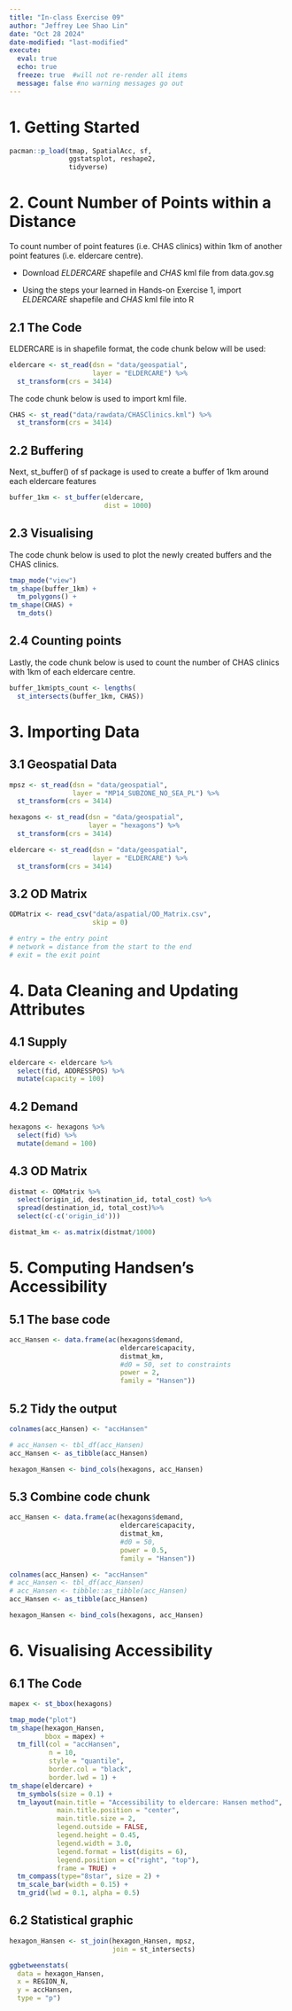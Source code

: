 ```yaml
---
title: "In-class Exercise 09"
author: "Jeffrey Lee Shao Lin"
date: "Oct 28 2024"
date-modified: "last-modified"
execute: 
  eval: true
  echo: true
  freeze: true  #will not re-render all items
  message: false #no warning messages go out
---
```


# 1. Getting Started

```r
pacman::p_load(tmap, SpatialAcc, sf, 
               ggstatsplot, reshape2,
               tidyverse)
```

# 2. Count Number of Points within a Distance

To count number of point features (i.e. CHAS clinics) within 1km of another point features (i.e. eldercare centre).

-   Download *ELDERCARE* shapefile and *CHAS* kml file from data.gov.sg

-   Using the steps your learned in Hands-on Exercise 1, import *ELDERCARE* shapefile and *CHAS* kml file into R

## 2.1 The Code

ELDERCARE is in shapefile format, the code chunk below will be used:

```r
eldercare <- st_read(dsn = "data/geospatial", 
                     layer = "ELDERCARE") %>% 
  st_transform(crs = 3414)
```

The code chunk below is used to import kml file.

```r
CHAS <- st_read("data/rawdata/CHASClinics.kml") %>%
  st_transform(crs = 3414)
```

## 2.2 Buffering

Next, st_buffer() of sf package is used to create a buffer of 1km around each eldercare features

```r
buffer_1km <- st_buffer(eldercare, 
                        dist = 1000)
```

## 2.3 Visualising

The code chunk below is used to plot the newly created buffers and the CHAS clinics.

```r
tmap_mode("view")
tm_shape(buffer_1km) +
  tm_polygons() +
tm_shape(CHAS) +
  tm_dots()
```

## 2.4 Counting points 

Lastly, the code chunk below is used to count the number of CHAS clinics with 1km of each eldercare centre.

```r
buffer_1km$pts_count <- lengths(
  st_intersects(buffer_1km, CHAS))
```

# 3. Importing Data

## 3.1 Geospatial Data

```r
mpsz <- st_read(dsn = "data/geospatial", 
                layer = "MP14_SUBZONE_NO_SEA_PL") %>% 
  st_transform(crs = 3414)

hexagons <- st_read(dsn = "data/geospatial", 
                    layer = "hexagons") %>% 
  st_transform(crs = 3414)

eldercare <- st_read(dsn = "data/geospatial", 
                     layer = "ELDERCARE") %>% 
  st_transform(crs = 3414)

```

## 3.2 OD Matrix

```r
ODMatrix <- read_csv("data/aspatial/OD_Matrix.csv", 
                     skip = 0)

# entry = the entry point
# network = distance from the start to the end
# exit = the exit point
```

# 4. Data Cleaning and Updating Attributes

## 4.1 Supply

```r
eldercare <- eldercare %>%
  select(fid, ADDRESSPOS) %>%
  mutate(capacity = 100)
```

## 4.2 Demand

```r
hexagons <- hexagons %>%
  select(fid) %>%
  mutate(demand = 100)
```

## 4.3 OD Matrix

```r
distmat <- ODMatrix %>%
  select(origin_id, destination_id, total_cost) %>%
  spread(destination_id, total_cost)%>%
  select(c(-c('origin_id')))
```

```r
distmat_km <- as.matrix(distmat/1000)
```

# 5. Computing Handsen's Accessibility

## 5.1 The base code

```r
acc_Hansen <- data.frame(ac(hexagons$demand,
                            eldercare$capacity,
                            distmat_km, 
                            #d0 = 50, set to constraints
                            power = 2, 
                            family = "Hansen"))
```

## 5.2 Tidy the output

```r
colnames(acc_Hansen) <- "accHansen"

# acc_Hansen <- tbl_df(acc_Hansen)
acc_Hansen <- as_tibble(acc_Hansen)

hexagon_Hansen <- bind_cols(hexagons, acc_Hansen)
```

## 5.3 Combine code chunk

```r
acc_Hansen <- data.frame(ac(hexagons$demand,
                            eldercare$capacity,
                            distmat_km, 
                            #d0 = 50,
                            power = 0.5, 
                            family = "Hansen"))

colnames(acc_Hansen) <- "accHansen"
# acc_Hansen <- tbl_df(acc_Hansen)
# acc_Hansen <- tibble::as_tibble(acc_Hansen)
acc_Hansen <- as_tibble(acc_Hansen)

hexagon_Hansen <- bind_cols(hexagons, acc_Hansen)
```

# 6. Visualising Accessibility

## 6.1 The Code

```r
mapex <- st_bbox(hexagons)

tmap_mode("plot")
tm_shape(hexagon_Hansen,
         bbox = mapex) + 
  tm_fill(col = "accHansen",
          n = 10,
          style = "quantile",
          border.col = "black",
          border.lwd = 1) +
tm_shape(eldercare) +
  tm_symbols(size = 0.1) +
  tm_layout(main.title = "Accessibility to eldercare: Hansen method",
            main.title.position = "center",
            main.title.size = 2,
            legend.outside = FALSE,
            legend.height = 0.45, 
            legend.width = 3.0,
            legend.format = list(digits = 6),
            legend.position = c("right", "top"),
            frame = TRUE) +
  tm_compass(type="8star", size = 2) +
  tm_scale_bar(width = 0.15) +
  tm_grid(lwd = 0.1, alpha = 0.5)
```

## 6.2 Statistical graphic

```r
hexagon_Hansen <- st_join(hexagon_Hansen, mpsz, 
                          join = st_intersects)
```

```r
ggbetweenstats(
  data = hexagon_Hansen,
  x = REGION_N,
  y = accHansen,
  type = "p")
```
